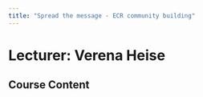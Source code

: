 ```yaml
---
title: "Spread the message - ECR community building"
---
```


# Lecturer: Verena Heise

## Course Content

